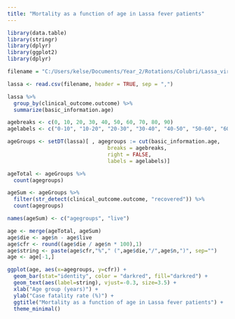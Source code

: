 ---
title: "Mortality as a function of age in Lassa fever patients"
---

```{r}
library(data.table)
library(stringr)
library(dplyr)
library(ggplot2)
library(dplyr)
```


```{r}
filename = "C:/Users/kelse/Documents/Year_2/Rotations/Colubri/Lassa_virus/practice_data/commcare-randomized-data-2018-2020.csv"

lassa <- read.csv(filename, header = TRUE, sep = ",")
```

```{r}
lassa %>%
  group_by(clinical_outcome.outcome) %>%
  summarize(basic_information.age)

agebreaks <- c(0, 10, 20, 30, 40, 50, 60, 70, 80, 90)
agelabels <- c("0-10", "10-20", "20-30", "30-40", "40-50", "50-60", "60-70", "70-80", "80-90")

ageGroups <- setDT(lassa)[ , agegroups := cut(basic_information.age, 
                                breaks = agebreaks, 
                                right = FALSE, 
                                labels = agelabels)]

ageTotal <- ageGroups %>%
  count(agegroups)

ageSum <- ageGroups %>%
  filter(str_detect(clinical_outcome.outcome, "recovered")) %>%
  count(agegroups)

names(ageSum) <- c("agegroups", "live")

age <- merge(ageTotal, ageSum)
age$die <- age$n - age$live
age$cfr <- round((age$die / age$n * 100),1)
age$string <- paste(age$cfr,"%"," (",age$die,"/",age$n,")", sep="")
age <- age[-1,]
```

```{r}
ggplot(age, aes(x=agegroups, y=cfr)) +
  geom_bar(stat="identity", color = "darkred", fill="darkred") +
  geom_text(aes(label=string), vjust=-0.3, size=3.5) +
  xlab("Age group (years)") + 
  ylab("Case fatality rate (%)") +
  ggtitle("Mortality as a function of age in Lassa fever patients") +
  theme_minimal()

```

